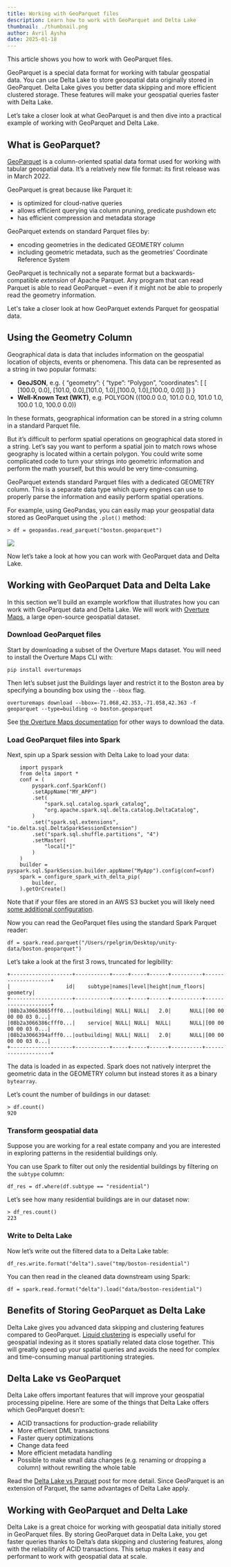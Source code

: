 ```yaml
---
title: Working with GeoParquet files
description: Learn how to work with GeoParquet and Delta Lake
thumbnail: ./thumbnail.png
author: Avril Aysha
date: 2025-01-18
---
```


This article shows you how to work with GeoParquet files.

GeoParquet is a special data format for working with tabular geospatial data. You can use Delta Lake to store geospatial data originally stored in GeoParquet. Delta Lake gives you better data skipping and more efficient clustered storage. These features will make your geospatial queries faster with Delta Lake.

Let’s take a closer look at what GeoParquet is and then dive into a practical example of working with GeoParquet and Delta Lake.

## What is GeoParquet?

[GeoParquet](https://geoparquet.org/) is a column-oriented spatial data format used for working with tabular geospatial data. It’s a relatively new file format: its first release was in March 2022.

GeoParquet is great because like Parquet it:

- is optimized for cloud-native queries
- allows efficient querying via column pruning, predicate pushdown etc
- has efficient compression and metadata storage

GeoParquet extends on standard Parquet files by:

- encoding geometries in the dedicated GEOMETRY column
- including geometric metadata, such as the geometries’ Coordinate Reference System

GeoParquet is technically not a separate format but a backwards-compatible _extension_ of Apache Parquet. Any program that can read Parquet is able to read GeoParquet – even if it might not be able to properly read the geometry information.

Let's take a closer look at how GeoParquet extends Parquet for geospatial data.

## Using the Geometry Column

Geographical data is data that includes information on the geospatial location of objects, events or phenomena. This data can be represented as a string in two popular formats:

- **GeoJSON**, e.g. { “geometry”: { “type”: “Polygon”, “coordinates”: [ [ [100.0, 0.0], [101.0, 0.0],[101.0, 1.0],[100.0, 1.0],[100.0, 0.0]] ]} }
- **Well-Known Text (WKT)**, e.g. POLYGON ((100.0 0.0, 101.0 0.0, 101.0 1.0, 100.0 1.0, 100.0 0.0))

In these formats, geographical information can be stored in a string column in a standard Parquet file.

But it’s difficult to perform spatial operations on geographical data stored in a string. Let’s say you want to perform a spatial join to match rows whose geography is located within a certain polygon. You could write some complicated code to turn your strings into geometric information and perform the math yourself, but this would be very time-consuming.

GeoParquet extends standard Parquet files with a dedicated GEOMETRY column. This is a separate data type which query engines can use to properly parse the information and easily perform spatial operations.

For example, using GeoPandas, you can easily map your geospatial data stored as GeoParquet using the `.plot()` method:

```
> df = geopandas.read_parquet("boston.geoparquet")
```

![](image1.jpg)

Now let’s take a look at how you can work with GeoParquet data and Delta Lake.

## Working with GeoParquet Data and Delta Lake

In this section we’ll build an example workflow that illustrates how you can work with GeoParquet data and Delta Lake. We will work with [Overture Maps](https://overturemaps.org/), a large open-source geospatial dataset.

### Download GeoParquet files

Start by downloading a subset of the Overture Maps dataset. You will need to install the Overture Maps CLI with:

```
pip install overturemaps
```

Then let’s subset just the Buildings layer and restrict it to the Boston area by specifying a bounding box using the `--bbox` flag.

```
overturemaps download --bbox=-71.068,42.353,-71.058,42.363 -f geoparquet --type=building -o boston.geoparquet
```

See [the Overture Maps documentation](https://docs.overturemaps.org/getting-data/) for other ways to download the data.

### Load GeoParquet files into Spark

Next, spin up a Spark session with Delta Lake to load your data:

```
    import pyspark
    from delta import *
    conf = (
        pyspark.conf.SparkConf()
        .setAppName("MY_APP")
        .set(
            "spark.sql.catalog.spark_catalog",
            "org.apache.spark.sql.delta.catalog.DeltaCatalog",
        )
        .set("spark.sql.extensions", "io.delta.sql.DeltaSparkSessionExtension")
        .set("spark.sql.shuffle.partitions", "4")
        .setMaster(
            "local[*]"
        )
    )
    builder = pyspark.sql.SparkSession.builder.appName("MyApp").config(conf=conf)
    spark = configure_spark_with_delta_pip(
        builder,
    ).getOrCreate()
```

Note that if your files are stored in an AWS S3 bucket you will likely need [some additional configuration](https://delta.io/blog/delta-lake-s3/).

Now you can read the GeoParquet files using the standard Spark Parquet reader:

```
df = spark.read.parquet("/Users/rpelgrim/Desktop/unity-data/boston.geoparquet")
```

Let’s take a look at the first 3 rows, truncated for legibility:

```
+--------------------+-----------+-----+-----+------+----------+--------------------+
|                  id|    subtype|names|level|height|num_floors|            geometry|
+--------------------+-----------+-----+-----+------+----------+--------------------+
|08b2a30663865fff0...|outbuilding| NULL| NULL|   2.0|      NULL|[00 00 00 00 03 0...|
|08b2a3066386cfff0...|    service| NULL| NULL|  NULL|      NULL|[00 00 00 00 03 0...|
|08b2a3066394afff0...|outbuilding| NULL| NULL|   2.0|      NULL|[00 00 00 00 03 0...|
+--------------------+-----------+-----+-----+------+----------+--------------------+
```

The data is loaded in as expected. Spark does not natively interpret the geometric data in the GEOMETRY column but instead stores it as a binary `bytearray`.

Let’s count the number of buildings in our dataset:

```
> df.count()
920
```

### Transform geospatial data

Suppose you are working for a real estate company and you are interested in exploring patterns in the residential buildings only.

You can use Spark to filter out only the residential buildings by filtering on the `subtype` column:

```
df_res = df.where(df.subtype == "residential")
```

Let’s see how many residential buildings are in our dataset now:

```
> df_res.count()
223
```

### Write to Delta Lake

Now let’s write out the filtered data to a Delta Lake table:

```
df_res.write.format("delta").save("tmp/boston-residential")
```

You can then read in the cleaned data downstream using Spark:

```
df = spark.read.format("delta").load("data/boston-residential")
```

## Benefits of Storing GeoParquet as Delta Lake

Delta Lake gives you advanced data skipping and clustering features compared to GeoParquet. [Liquid clustering](https://docs.delta.io/latest/delta-clustering.html) is especially useful for geospatial indexing as it stores spatially related data close together. This will greatly speed up your spatial queries and avoids the need for complex and time-consuming manual partitioning strategies.

## Delta Lake vs GeoParquet

Delta Lake offers important features that will improve your geospatial processing pipeline. Here are some of the things that Delta Lake offers which GeoParquet doesn’t:

- ACID transactions for production-grade reliability
- More efficient DML transactions
- Faster query optimizations
- Change data feed
- More efficient metadata handling
- Possible to make small data changes (e.g. renaming or dropping a column) without rewriting the whole table

Read the [Delta Lake vs Parquet](https://delta.io/blog/delta-lake-vs-parquet-comparison/) post for more detail. Since GeoParquet is an extension of Parquet, the same advantages of Delta Lake apply.

## Working with GeoParquet and Delta Lake

Delta Lake is a great choice for working with geospatial data initially stored in GeoParquet files. By storing GeoParquet data in Delta Lake, you get faster queries thanks to Delta’s data skipping and clustering features, along with the reliability of ACID transactions. This setup makes it easy and performant to work with geospatial data at scale.
